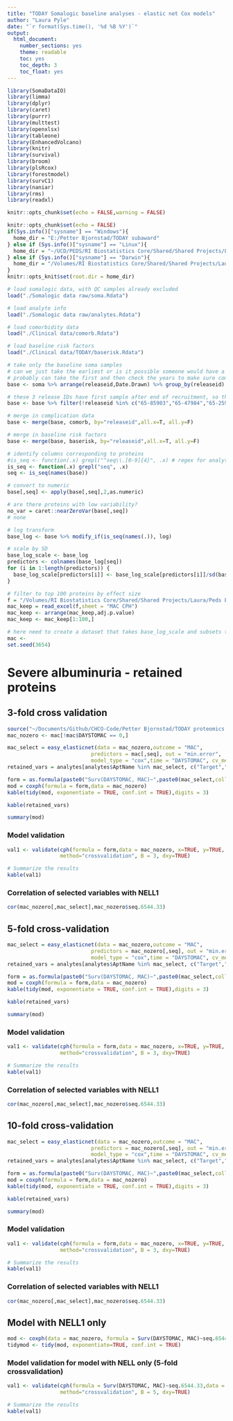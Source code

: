 ```yaml
---
title: "TODAY Somalogic baseline analyses - elastic net Cox models"
author: "Laura Pyle"
date: "`r format(Sys.time(), '%d %B %Y')`"
output:
  html_document:
    number_sections: yes
    theme: readable
    toc: yes
    toc_depth: 3
    toc_float: yes
---
```


```r
library(SomaDataIO)
library(limma)
library(dplyr)
library(caret)
library(purrr)
library(multtest)
library(openxlsx)
library(tableone)
library(EnhancedVolcano)
library(knitr)
library(survival)
library(broom)
library(plsRcox)
library(forestmodel)
library(survC1)
library(naniar)
library(rms)
library(readxl)

knitr::opts_chunk$set(echo = FALSE,warning = FALSE)

knitr::opts_chunk$set(echo = FALSE)
if(Sys.info()["sysname"] == "Windows"){
  home_dir = "E:/Petter Bjornstad/TODAY subaward"
} else if (Sys.info()["sysname"] == "Linux"){
  home_dir = "~/UCD/PEDS/RI Biostatistics Core/Shared/Shared Projects/Laura/Peds Endo/Petter Bjornstad/TODAY subaward/"
} else if (Sys.info()["sysname"] == "Darwin"){
  home_dir = "/Volumes/RI Biostatistics Core/Shared/Shared Projects/Laura/Peds Endo/Petter Bjornstad/TODAY subaward"
}
knitr::opts_knit$set(root.dir = home_dir)
```

```r
# load somalogic data, with QC samples already excluded
load("./Somalogic data raw/soma.Rdata")

# load analyte info
load("./Somalogic data raw/analytes.Rdata")

# load comorbidity data
load("./Clinical data/comorb.Rdata")

# load baseline risk factors
load("./Clinical data/TODAY/baserisk.Rdata")

# take only the baseline soma samples
# can we just take the earliest or is it possible someone would have a follow-up sample but not baseline?
# probably can take the first and then check the years to make sure compatible with TODAY
base <- soma %>% arrange(releaseid,Date.Drawn) %>% group_by(releaseid) %>% filter(row_number()==1)

# these 3 release IDs have first sample after end of recruitment, so they must be missing the baseline visit
base <- base %>% filter(!releaseid %in% c("65-85903","65-47984","65-25901"))

# merge in complication data
base <- merge(base, comorb, by="releaseid",all.x=T, all.y=F)

# merge in baseline risk factors
base <- merge(base, baserisk, by="releaseid",all.x=T, all.y=F)

# identify columns corresponding to proteins
#is_seq <- function(.x) grepl("^seq\\.[0-9]{4}", .x) # regex for analytes
is_seq <- function(.x) grepl("seq", .x)
seq <- is_seq(names(base))

# convert to numeric
base[,seq] <- apply(base[,seq],2,as.numeric)

# are there proteins with low variability?
no_var = caret::nearZeroVar(base[,seq])
# none

# log transform
base_log <- base %>% modify_if(is_seq(names(.)), log)

# scale by SD
base_log_scale <- base_log
predictors <- colnames(base_log[seq])
for (i in 1:length(predictors)) {
  base_log_scale[predictors[i]] <- base_log_scale[predictors[i]]/sd(base_log[,paste0(predictors[i])])
}

# filter to top 100 proteins by effect size
f = "/Volumes/RI Biostatistics Core/Shared/Shared Projects/Laura/Peds Endo/Petter Bjornstad/TODAY subaward/Results/Linear and Cox models/TODAY somalogic Cox models scaled baseline adjusted.xlsx"
mac_keep = read_excel(f,sheet = "MAC CPH")
mac_keep <- arrange(mac_keep,adj.p.value)
mac_keep <- mac_keep[1:100,]

# here need to create a dataset that takes base_log_scale and subsets the columns to the AptNames (by row) in mac_keep
mac <- 
set.seed(3654)
```

# Severe albuminuria - retained proteins

## 3-fold cross validation

```r
source("~/Documents/Github/CHCO-Code/Petter Bjornstad/TODAY proteomics metabolomics/Proteomics analyses/easy_elasticnet.R")
mac_nozero <- mac[!mac$DAYSTOMAC == 0,]

mac_select = easy_elasticnet(data = mac_nozero,outcome = "MAC",
                           predictors = mac[,seq], out = "min.error",
                           model_type = "cox",time = "DAYSTOMAC", cv_method="kfold", folds = 3)
retained_vars = analytes[analytes$AptName %in% mac_select, c("Target","TargetFullName")]

form = as.formula(paste0("Surv(DAYSTOMAC, MAC)~",paste0(mac_select,collapse = "+")))
mod = coxph(formula = form,data = mac_nozero)
kable(tidy(mod, exponentiate = TRUE, conf.int = TRUE),digits = 3)
```

```r
kable(retained_vars)

summary(mod)
```

### Model validation

```r
val1 <- validate(cph(formula = form,data = mac_nozero, x=TRUE, y=TRUE, surv = TRUE), 
                 method="crossvalidation", B = 3, dxy=TRUE)

# Summarize the results
kable(val1)
```

### Correlation of selected variables with NELL1

```r
cor(mac_nozero[,mac_select],mac_nozero$seq.6544.33)
```

## 5-fold cross-validation

```r
mac_select = easy_elasticnet(data = mac_nozero,outcome = "MAC",
                           predictors = mac_nozero[,seq], out = "min.error",
                           model_type = "cox",time = "DAYSTOMAC", cv_method="kfold", folds = 5)
retained_vars = analytes[analytes$AptName %in% mac_select, c("Target","TargetFullName")]

form = as.formula(paste0("Surv(DAYSTOMAC, MAC)~",paste0(mac_select,collapse = "+")))
mod = coxph(formula = form,data = mac_nozero)
kable(tidy(mod, exponentiate = TRUE, conf.int = TRUE),digits = 3)
```

```r
kable(retained_vars)

summary(mod)
```

### Model validation

```r
val1 <- validate(cph(formula = form,data = mac_nozero, x=TRUE, y=TRUE, surv = TRUE), 
                 method="crossvalidation", B = 3, dxy=TRUE)

# Summarize the results
kable(val1)
```

### Correlation of selected variables with NELL1

```r
cor(mac_nozero[,mac_select],mac_nozero$seq.6544.33)
```

## 10-fold cross-validation

```r
mac_select = easy_elasticnet(data = mac_nozero,outcome = "MAC",
                           predictors = mac_nozero[,seq], out = "min.error",
                           model_type = "cox",time = "DAYSTOMAC", cv_method="kfold", folds = 10)
retained_vars = analytes[analytes$AptName %in% mac_select, c("Target","TargetFullName")]

form = as.formula(paste0("Surv(DAYSTOMAC, MAC)~",paste0(mac_select,collapse = "+")))
mod = coxph(formula = form,data = mac_nozero)
kable(tidy(mod, exponentiate = TRUE, conf.int = TRUE),digits = 3)
```

```r
kable(retained_vars)

summary(mod)
```

### Model validation

```r
val1 <- validate(cph(formula = form,data = mac_nozero, x=TRUE, y=TRUE, surv = TRUE), 
                 method="crossvalidation", B = 3, dxy=TRUE)

# Summarize the results
kable(val1)
```

### Correlation of selected variables with NELL1

```r
cor(mac_nozero[,mac_select],mac_nozero$seq.6544.33)
```

## Model with NELL1 only

```r
mod <- coxph(data = mac_nozero, formula = Surv(DAYSTOMAC, MAC)~seq.6544.33)
tidymod <- tidy(mod, exponentiate=TRUE, conf.int = TRUE)
```

### Model validation for model with NELL only (5-fold crossvalidation)

```r
val1 <- validate(cph(formula = Surv(DAYSTOMAC, MAC)~seq.6544.33,data = mac_nozero, x=TRUE, y=TRUE, surv = TRUE), 
                 method="crossvalidation", B = 5, dxy=TRUE)

# Summarize the results
kable(val1)
```


